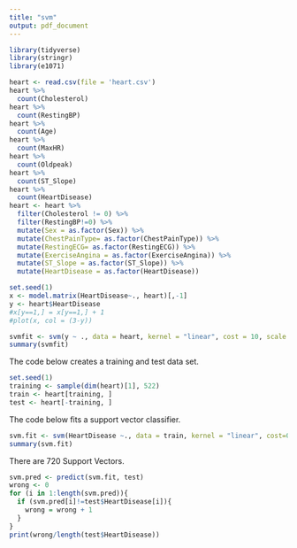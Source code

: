 ```yaml
---
title: "svm"
output: pdf_document
---
```


```r
library(tidyverse)
library(stringr)
library(e1071)
```

```r
heart <- read.csv(file = 'heart.csv')
heart %>% 
  count(Cholesterol)
heart %>% 
  count(RestingBP)
heart %>% 
  count(Age)
heart %>% 
  count(MaxHR)
heart %>% 
  count(Oldpeak)
heart %>% 
  count(ST_Slope)
heart %>% 
  count(HeartDisease)
heart <- heart %>% 
  filter(Cholesterol != 0) %>% 
  filter(RestingBP!=0) %>% 
  mutate(Sex = as.factor(Sex)) %>% 
  mutate(ChestPainType= as.factor(ChestPainType)) %>% 
  mutate(RestingECG= as.factor(RestingECG)) %>%
  mutate(ExerciseAngina = as.factor(ExerciseAngina)) %>%
  mutate(ST_Slope = as.factor(ST_Slope)) %>%
  mutate(HeartDisease = as.factor(HeartDisease)) 

```

```r
set.seed(1)
x <- model.matrix(HeartDisease~., heart)[,-1]
y <- heart$HeartDisease
#x[y==1,] = x[y==1,] + 1
#plot(x, col = (3-y))

svmfit <- svm(y ~ ., data = heart, kernel = "linear", cost = 10, scale = FALSE)
summary(svmfit)
```


The code below creates a training and test data set.

```r
set.seed(1)
training <- sample(dim(heart)[1], 522)
train <- heart[training, ]
test <- heart[-training, ]
```

The code below fits a support vector classifier.

```r
svm.fit <- svm(HeartDisease ~., data = train, kernel = "linear", cost=0.01)
summary(svm.fit)
```
There are 720 Support Vectors.
```r
svm.pred <- predict(svm.fit, test)
wrong <- 0
for (i in 1:length(svm.pred)){
  if (svm.pred[i]!=test$HeartDisease[i]){
    wrong = wrong + 1
  }
}
print(wrong/length(test$HeartDisease))
```


